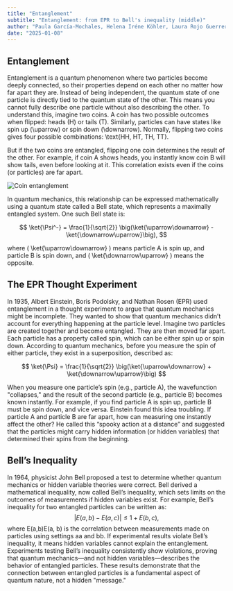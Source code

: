 ```yaml
---
title: "Entanglement"
subtitle: "Entanglement: from EPR to Bell's inequality (middle)"
author: "Paula García-Mochales, Helena Iréne Köhler, Laura Rojo Guerrero"
date: "2025-01-08"
---
```


## Entanglement

Entanglement is a quantum phenomenon where two particles become deeply connected, so their properties depend on each other no matter how far apart they are. Instead of being independent, the quantum state of one particle is directly tied to the quantum state of the other. This means you cannot fully describe one particle without also describing the other.
To understand this, imagine two coins. A coin has two possible outcomes when flipped: heads (H) or tails (T). Similarly, particles can have states like spin up (\uparrow) or spin down (\downarrow). Normally, flipping two coins gives four possible combinations: \text{HH, HT, TH, TT}.

But if the two coins are entangled, flipping one coin determines the result of the other. For example, if coin A shows heads, you instantly know coin B will show tails, even before looking at it. This correlation exists even if the coins (or particles) are far apart.

![Coin entanglement](/posts/assets/entries/entanglement/coin_entanglement.png)

In quantum mechanics, this relationship can be expressed mathematically using a quantum state called a Bell state, which represents a maximally entangled system. One such Bell state is:

$$ \ket{\Psi^-} = \frac{1}{\sqrt{2}} \big(\ket{\uparrow\downarrow} - \ket{\downarrow\uparrow}\big), $$

where \( \ket{\uparrow\downarrow} \) means particle A is spin up, and particle B is spin down, and \( \ket{\downarrow\uparrow} \) means the opposite.

## The EPR Thought Experiment

In 1935, Albert Einstein, Boris Podolsky, and Nathan Rosen (EPR) used entanglement in a thought experiment to argue that quantum mechanics might be incomplete. They wanted to show that quantum mechanics didn’t account for everything happening at the particle level.
Imagine two particles are created together and become entangled. They are then moved far apart. Each particle has a property called spin, which can be either spin up or spin down. According to quantum mechanics, before you measure the spin of either particle, they exist in a superposition, described as:

$$ \ket{\Psi} = \frac{1}{\sqrt{2}} \big(\ket{\uparrow\downarrow} + \ket{\downarrow\uparrow}\big) $$

When you measure one particle’s spin (e.g., particle A), the wavefunction "collapses," and the result of the second particle (e.g., particle B) becomes known instantly. For example, if you find particle A is spin up, particle B must be spin down, and vice versa.
Einstein found this idea troubling. If particle A and particle B are far apart, how can measuring one instantly affect the other? He called this “spooky action at a distance” and suggested that the particles might carry hidden information (or hidden variables) that determined their spins from the beginning.

## Bell’s Inequality

In 1964, physicist John Bell proposed a test to determine whether quantum mechanics or hidden variable theories were correct. Bell derived a mathematical inequality, now called Bell’s inequality, which sets limits on the outcomes of measurements if hidden variables exist.
For example, Bell’s inequality for two entangled particles can be written as:
$$ |E(a, b) - E(a, c)| \leq 1 + E(b, c), $$
where E(a,b)E(a, b) is the correlation between measurements made on particles using settings aa and bb. If experimental results violate Bell’s inequality, it means hidden variables cannot explain the entanglement.
Experiments testing Bell’s inequality consistently show violations, proving that quantum mechanics—and not hidden variables—describes the behavior of entangled particles. These results demonstrate that the connection between entangled particles is a fundamental aspect of quantum nature, not a hidden "message."
